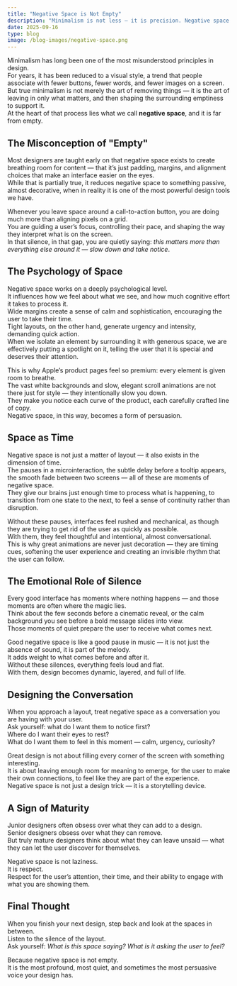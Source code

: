 ```yaml
---
title: "Negative Space is Not Empty"
description: "Minimalism is not less — it is precision. Negative space is not empty, it is the most powerful voice in design."
date: 2025-09-16
type: blog
image: /blog-images/negative-space.png
---
```


Minimalism has long been one of the most misunderstood principles in design.  
For years, it has been reduced to a visual style, a trend that people associate with fewer buttons, fewer words, and fewer images on a screen.  
But true minimalism is not merely the art of removing things — it is the art of leaving in only what matters, and then shaping the surrounding emptiness to support it.  
At the heart of that process lies what we call **negative space**, and it is far from empty.

<h2>The Misconception of "Empty"</h2>

Most designers are taught early on that negative space exists to create breathing room for content — that it’s just padding, margins, and alignment choices that make an interface easier on the eyes.  
While that is partially true, it reduces negative space to something passive, almost decorative, when in reality it is one of the most powerful design tools we have.

Whenever you leave space around a call-to-action button, you are doing much more than aligning pixels on a grid.  
You are guiding a user’s focus, controlling their pace, and shaping the way they interpret what is on the screen.  
In that silence, in that gap, you are quietly saying: _this matters more than everything else around it — slow down and take notice_.

<h2>The Psychology of Space</h2>

Negative space works on a deeply psychological level.  
It influences how we feel about what we see, and how much cognitive effort it takes to process it.  
Wide margins create a sense of calm and sophistication, encouraging the user to take their time.  
Tight layouts, on the other hand, generate urgency and intensity, demanding quick action.  
When we isolate an element by surrounding it with generous space, we are effectively putting a spotlight on it, telling the user that it is special and deserves their attention.

This is why Apple’s product pages feel so premium: every element is given room to breathe.  
The vast white backgrounds and slow, elegant scroll animations are not there just for style — they intentionally slow you down.  
They make you notice each curve of the product, each carefully crafted line of copy.  
Negative space, in this way, becomes a form of persuasion.

<h2>Space as Time</h2>

Negative space is not just a matter of layout — it also exists in the dimension of time.  
The pauses in a microinteraction, the subtle delay before a tooltip appears, the smooth fade between two screens — all of these are moments of negative space.  
They give our brains just enough time to process what is happening, to transition from one state to the next, to feel a sense of continuity rather than disruption.

Without these pauses, interfaces feel rushed and mechanical, as though they are trying to get rid of the user as quickly as possible.  
With them, they feel thoughtful and intentional, almost conversational.  
This is why great animations are never just decoration — they are timing cues, softening the user experience and creating an invisible rhythm that the user can follow.

<h2>The Emotional Role of Silence</h2>

Every good interface has moments where nothing happens — and those moments are often where the magic lies.  
Think about the few seconds before a cinematic reveal, or the calm background you see before a bold message slides into view.  
Those moments of quiet prepare the user to receive what comes next.

Good negative space is like a good pause in music — it is not just the absence of sound, it is part of the melody.  
It adds weight to what comes before and after it.  
Without these silences, everything feels loud and flat.  
With them, design becomes dynamic, layered, and full of life.

<h2>Designing the Conversation</h2>

When you approach a layout, treat negative space as a conversation you are having with your user.  
Ask yourself: what do I want them to notice first?  
Where do I want their eyes to rest?  
What do I want them to feel in this moment — calm, urgency, curiosity?

Great design is not about filling every corner of the screen with something interesting.  
It is about leaving enough room for meaning to emerge, for the user to make their own connections, to feel like they are part of the experience.  
Negative space is not just a design trick — it is a storytelling device.

<h2>A Sign of Maturity</h2>

Junior designers often obsess over what they can add to a design.  
Senior designers obsess over what they can remove.  
But truly mature designers think about what they can leave unsaid — what they can let the user discover for themselves.

Negative space is not laziness.  
It is respect.  
Respect for the user’s attention, their time, and their ability to engage with what you are showing them.

<h2>Final Thought</h2>

When you finish your next design, step back and look at the spaces in between.  
Listen to the silence of the layout.  
Ask yourself: _What is this space saying? What is it asking the user to feel?_

Because negative space is not empty.  
It is the most profound, most quiet, and sometimes the most persuasive voice your design has.
